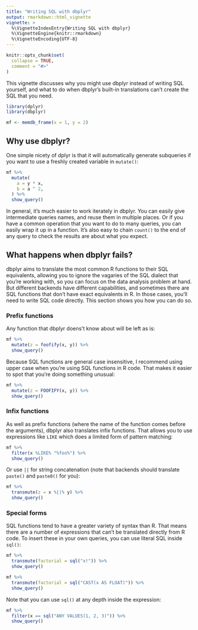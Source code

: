 ```yaml
---
title: "Writing SQL with dbplyr"
output: rmarkdown::html_vignette
vignette: >
  %\VignetteIndexEntry{Writing SQL with dbplyr}
  %\VignetteEngine{knitr::rmarkdown}
  %\VignetteEncoding{UTF-8}
---
```


```r
knitr::opts_chunk$set(
  collapse = TRUE,
  comment = "#>"
)
```

This vignette discusses why you might use dbplyr instead of writing SQL yourself, and what to do when dbplyr's built-in translations can't create the SQL that you need.

```r
library(dplyr)
library(dbplyr)

mf <- memdb_frame(x = 1, y = 2)
```

## Why use dbplyr?

One simple nicety of dplyr is that it will automatically generate subqueries if you want to use a freshly created variable in `mutate()`: 

```r
mf %>% 
  mutate(
    a = y * x, 
    b = a ^ 2,
  ) %>% 
  show_query()
```

In general, it's much easier to work iterately in dbplyr. You can easily give intermediate queries names, and reuse them in multiple places. Or if you have a common operation that you want to do to many queries, you can easily wrap it up in a function. It's also easy to chain `count()` to the end of any query to check the results are about what you expect.

## What happens when dbplyr fails?

dbplyr aims to translate the most common R functions to their SQL equivalents, allowing you to ignore the vagaries of the SQL dialect that you're working with, so you can focus on the data analysis problem at hand. But different backends have different capabilities, and sometimes there are SQL functions that don't have exact equivalents in R. In those cases, you'll need to write SQL code directly. This section shows you how you can do so.

### Prefix functions

Any function that dbplyr doens't know about will be left as is:

```r
mf %>% 
  mutate(z = foofify(x, y)) %>% 
  show_query()
```

Because SQL functions are general case insensitive, I recommend using upper case when you're using SQL functions in R code. That makes it easier to spot that you're doing something unusual:

```r
mf %>% 
  mutate(z = FOOFIFY(x, y)) %>% 
  show_query()
```

### Infix functions

As well as prefix functions (where the name of the function comes before the arguments), dbplyr also translates infix functions. That allows you to use expressions like `LIKE` which does a limited form of pattern matching:

```r
mf %>% 
  filter(x %LIKE% "%foo%") %>% 
  show_query()
```

Or use `||` for string concatenation (note that backends should translate `paste()` and `paste0()` for you):

```r
mf %>% 
  transmute(z = x %||% y) %>% 
  show_query()
```

### Special forms

SQL functions tend to have a greater variety of syntax than R. That means there are a number of expressions that can't be translated directly from R code. To insert these in your own queries, you can use literal SQL inside `sql()`:

```r
mf %>% 
  transmute(factorial = sql("x!")) %>% 
  show_query()

mf %>% 
  transmute(factorial = sql("CAST(x AS FLOAT)")) %>% 
  show_query()
```

Note that you can use `sql()` at any depth inside the expression:

```r
mf %>% 
  filter(x == sql("ANY VALUES(1, 2, 3)")) %>% 
  show_query()
```
